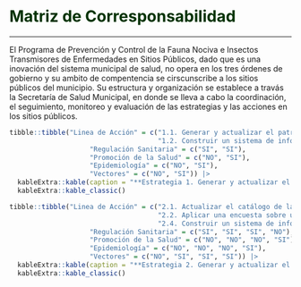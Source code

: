 # **<span style="color:#003300;">Matriz de Corresponsabilidad </span>** {#matriz-corresponsabilidad}

---

El Programa de Prevención y Control de la Fauna Nociva e Insectos Transmisores de Enfermedades en Sitios Públicos, dado que es una inovación del sistema municipal de salud, no opera en los tres órdenes de gobierno y su ambito de compentencia se cirscunscribe a los sitios públicos del municipio. Su estructura y organización se establece a travás la Secretaría de Salud Municipal, en donde se lleva a cabo la coordinación, el seguimiento, monitoreo  y evaluación de las estrategias y las acciones en los sitios públicos.

```r
tibble::tibble("Linea de Acción" = c("1.1. Generar y actualizar el patrón de sitios públicos del municipio de Chilpancingo de los Bravo",
                                     "1.2. Construir un sistema de información geográfica de los sitios públicos del municipio de Chilpancingo de los Bravo"),
                    "Regulación Sanitaria" = c("SI", "SI"),
                    "Promoción de la Salud" = c("NO", "SI"),
                    "Epidemiología" = c("NO", "SI"),
                    "Vectores" = c("NO", "SI")) |>
  kableExtra::kable(caption = "**Estrategia 1. Generar y actualizar el patrón de sitios públicos del municipio de Chilpancingo de los Bravo**") |>
  kableExtra::kable_classic()
```


```r
tibble::tibble("Linea de Acción" = c("2.1. Actualizar el catálogo de las empresas controladoras de plagas del municipio de Chilpancingo de los Bravo",
                                     "2.2. Aplicar una encuesta sobre uso y aplicación de insecticidas al personal de las empresas controladoras de plagas del municipio de Chilpancingo de los Bravo","2.3. Realizar una programa de educación continua sobre uso y aplicación de insecticidas en salud pública dirigido al personal de las empresas controladoras de plagas del municipio de Chilpancingo de los Bravo",
                                     "2.4. Construir un sistema de información geográfica de las empresas controladoras de plagas del municipio de Chilpancingo de los Bravo"),
                    "Regulación Sanitaria" = c("SI", "SI", "SI", "NO"),
                    "Promoción de la Salud" = c("NO", "NO", "NO", "SI"),
                    "Epidemiología" = c("NO", "NO", "NO", "SI"),
                    "Vectores" = c("NO", "SI", "SI", "SI")) |>
  kableExtra::kable(caption = "**Estrategia 2. Generar y actualizar el patrón de las empresas controladoras de plagas del municipio de Chilpancingo de los Bravo**") |>
  kableExtra::kable_classic()
```
